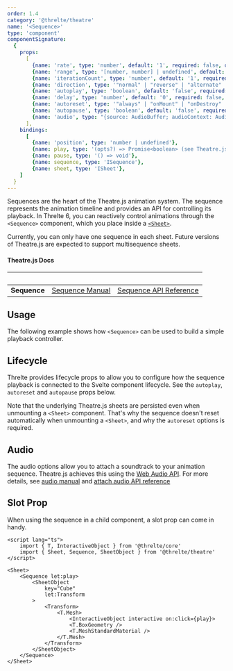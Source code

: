 ```yaml
---
order: 1.4
category: '@threlte/theatre'
name: '<Sequence>'
type: 'component'
componentSignature:
  {
    props:
      [
		{name: 'rate', type: 'number', default: '1', required: false, description: "Set the speed of playback (Theatre.js)"},
		{name: 'range', type: '[number, number] | undefined', default: '[0, length]', required: false, description: "Choose what part of the animation is played (Theatre.js)"},
		{name: 'iterationCount', type: 'number', default: '1', required: false, description: "Control how often the animation is played. Set Infinity to keep looping (Theatre.js)"},
		{name: 'direction', type: '"normal" | "reverse" | "alternate" | "alternateReverse"', default: 'normal', required: false, description: "Choose the direction of animation playback (Theatre.js)"},
		{name: 'autoplay', type: 'boolean', default: 'false', required: false, description: "Choose whether to automatically play the animation when the component is mounted (Threlte)"},
		{name: 'delay', type: 'number', default: '0', required: false, description: "When using autoplay, how many milliseconds to wait before starting playback (Threlte)"},
		{name: 'autoreset', type: '"always" | "onMount" | "onDestroy" | undefined', default: 'undefined', required: false, description: "Reset the playhead when the component is mounted, unmounted**, both or neither (Threlte)"},
		{name: 'autopause', type: 'boolean', default: 'false', required: false, description: "Whether to pause playback when the component is unmounted (Threlte)"},
		{name: 'audio', type: "{source: AudioBuffer; audioContext: AudioContext; destinationNode: AudioContext['destination'];}", default: '{}', required: false, description: "Syncronize an audio track to the sequence; see the audio section below (Theatre.js)"},
      ],
    bindings:
      [
        {name: 'position', type: 'number | undefined'},
        {name: play, type: '(opts?) => Promise<boolean> (see Theatre.js Sequence API docs for options)'},
        {name: pause, type: '() => void'},
        {name: sequence, type: 'ISequence'},
        {name: sheet, type: 'ISheet'},
    ]
  }
---
```


Sequences are the heart of the Theatre.js animation system. The sequence represents the animation timeline and provides an API for controlling its playback.
In Threlte 6, you can reactively control animations through the `<Sequence>` component, which you place inside a [`<Sheet>`](/docs/reference/theatre/sheet).

Currently, you can only have one sequence in each sheet. Future versions of Theatre.js are expected to support multisequence sheets.

#### Theatre.js Docs

|&nbsp;|&nbsp;|&nbsp;|
|---|---|---|
|**Sequence** | [Sequence Manual](https://www.theatrejs.com/docs/latest/manual/sequences) | [Sequence API Reference](https://www.theatrejs.com/docs/0.5/api/core#sequence) |


## Usage

The following example shows how `<Sequence>` can be used to build a simple playback controller.

<Example path="theatre/sequence" iframe/>

## Lifecycle


Threlte provides lifecycle props to allow you to configure how the sequence playback is connected to the Svelte component lifecycle. See the `autoplay`, `autoreset` and `autopause` props below.

Note that the underlying Theatre.js sheets are persisted even when unmounting a `<Sheet>` component. That's why the sequence doesn't reset automatically when unmounting a `<Sheet>`, and why the `autoreset` options is required.


## Audio

The audio options allow you to attach a soundtrack to your animation sequence. Theatre.js achieves this using the [Web Audio API](https://developer.mozilla.org/en-US/docs/Web/API/Web_Audio_API). For more details, see [audio manual](https://www.theatrejs.com/docs/0.5/manual/audio) and [attach audio API reference](https://www.theatrejs.com/docs/0.5/api/core#sequence.attachaudio_opts_) 

## Slot Prop

When using the sequence in a child component, a slot prop can come in handy.

```svelte
<script lang="ts">
	import { T, InteractiveObject } from '@threlte/core'
	import { Sheet, Sequence, SheetObject } from '@threlte/theatre'
</script>

<Sheet>
	<Sequence let:play>
		<SheetObject
			key="Cube"
			let:Transform
		>
			<Transform>
				<T.Mesh>
					<InteractiveObject interactive on:click={play}>
					<T.BoxGeometry />
					<T.MeshStandardMaterial />
				</T.Mesh>
			</Transform>
		</SheetObject>
	</Sequence>
</Sheet>
```

